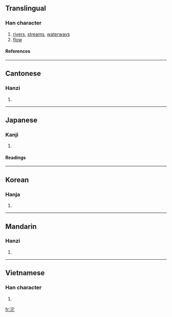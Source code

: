 {{see|沲}}

==Translingual==
===Han character===
{{Han char|rn=85|rad=水|as=05|sn=8|four=3311<sub>1</sub>|canj=水十心 (EJP)}}
# [[rivers]], [[streams]], [[waterways]]
# [[flow]]
====References====
{{Han ref|kx=0613.070|dkj=17243|dj=1006.060|hdz=31594.020|uh=6CB1|ud=27825|bh=AA62|bd=43618}}

----
==Cantonese==
===Hanzi===
{{yue-hanzi|jyut=|y=to4}}
# {{defn|Cantonese}}

----
==Japanese==
===Kanji===
{{ja-kanji|grade=|rs=水05}}
# {{defn|Japanese}} 
====Readings====
{{ja-readings|on=[[た]] (ta), [[だ]] (da)|kun=}}

----
==Korean==
===Hanja===
{{ko-hanja|hangeul=타|eumhun=|rv=ta|mr=t'a|y=tha}}
# {{defn|Korean}}

----
==Mandarin==
===Hanzi===
{{cmn-hanzi|pin=[[tuó]] (tuo2)|wg=t'o<sup>2</sup>}}
# {{defn|Mandarin}}

----
==Vietnamese==
===Han character===
{{vi-hantu|đà}}
# {{defn|Vietnamese}}

[[fr:沱]]